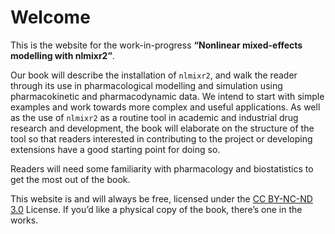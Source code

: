 # Welcome {.unnumbered}

This is the website for the work-in-progress **"Nonlinear mixed-effects modelling with nlmixr2"**.

Our book will describe the installation of `nlmixr2`, and walk the reader through its use in pharmacological modelling and simulation using pharmacokinetic and pharmacodynamic data. We intend to start with simple examples and work towards more complex and useful applications. As well as the use of `nlmixr2` as a routine tool in academic and industrial drug research and development, the book will elaborate on the structure of the tool so that readers interested in contributing to the project or developing extensions have a good starting point for doing so.

Readers will need some familiarity with pharmacology and biostatistics to get the most out of the book.

This website is and will always be free, licensed under the [CC BY-NC-ND 3.0](http://creativecommons.org/licenses/by-nc-nd/3.0/us/) License. If you'd like a physical copy of the book, there's one in the works.

